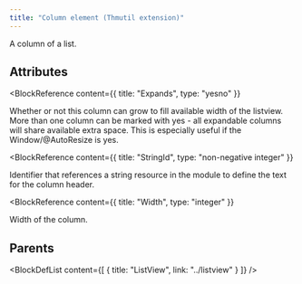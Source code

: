 ```yaml
---
title: "Column element (Thmutil extension)"
---
```



A column of a list.


## Attributes

<BlockWrapper>

  <BlockReference
    content={{
      title: "Expands",
      type: "yesno"
    }}
  >
  Whether or not this column can grow to fill available width of the listview.
   More than one column can be marked with yes - all expandable columns will share available extra space.
   This is especially useful if the Window/@AutoResize is yes.
  </BlockReference>

  <BlockReference
    content={{
      title: "StringId",
      type: "non-negative integer"
    }}
  >
  Identifier that references a string resource in the module to define the text for the column header.
  </BlockReference>

  <BlockReference
    content={{
      title: "Width",
      type: "integer"
    }}
  >
  Width of the column.
  </BlockReference>

</BlockWrapper>


## Parents

<BlockDefList content={[
    {
      title: "ListView",
      link: "../listview"
    }
  ]}
/>